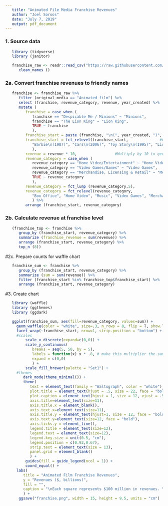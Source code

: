```yaml
---
   title: "Animated File Media Franchise Revenues"
   author: "Joel Soroos"
   date: "July 7, 2019"
   output: pdf_document
---
```


### 1. Source data
```r

   library (tidyverse)
   library (janitor) 

   franchise_raw <- readr::read_csv("https://raw.githubusercontent.com/rfordatascience/tidytuesday/master/data/2019/2019-07-02/media_franchises.csv") %>%
      clean_names ()
```
   
### 2a.  Convert franchise revenues to friendly names
```r

   franchise <- franchise_raw %>%
      filter (original_media == "Animated film") %>%
      select (franchise, revenue_category, revenue, year_created) %>%
      mutate (
         franchise = case_when (
            franchise == "Despicable Me / Minions" ~ "Minions",
            franchise == "The Lion King" ~ "Lion King",
            TRUE ~ franchise
            ),
         franchise_start = paste (franchise, "\n(", year_created, ")", sep = ""),
         franchise_start = fct_relevel(franchise_start,              #Control franchise order in chart
            "Barbie\n(1987)", "Cars\n(2006)", "Toy Story\n(1995)", "Lion King\n(1994)", "Frozen\n(2013)", "Minions\n(2010)", "Aladdin\n(1992)"
            ),
         revenue = revenue * 10,                 #Multiply by 10 to generate more boxes in waffle chart for additional granularity.
         revenue_category = case_when (
            revenue_category == "Home Video/Entertainment" ~ "Home Video",
            revenue_category == "Video Games/Games" ~ "Video Games",
            revenue_category == "Merchandise, Licensing & Retail" ~ "Merchandise",
            TRUE ~ revenue_category
            ),
         revenue_category = fct_lump (revenue_category,5),
         revenue_category = fct_relevel(revenue_category, 
            "Box Office", "Home Video", "Music", "Video Games", "Merchandise", "Other")   #control revenue group order in chart
            ) %>%
         arrange (franchise_start, revenue_category)
```

### 2b.  Calculate revenue at franchise level
```r

   (franchise_top <- franchise %>%
      group_by (franchise_start, revenue_category) %>%
      summarize (franchise_revenue = sum(revenue)) %>%
      arrange (franchise_start, revenue_category) %>%
      top_n (8))
```

#2c.  Prepare counts for waffle chart
```r
   franchise_sum <- franchise %>% 
      group_by (franchise_start, revenue_category) %>%
      summarize (sum = sum(revenue)) %>%
      filter (franchise_start %in% franchise_top$franchise_start) %>%
      arrange (franchise_start, revenue_category)
```

#3.  Create chart
```r

   library (waffle)
   library (ggthemes)
   library (ggdark)

   ggplot(franchise_sum, aes(fill=revenue_category, values=sum)) + 
     geom_waffle(color = "white", size=.3, n_rows = 8, flip = T, show.legend = T, make_proportional = T) +
     facet_wrap(~franchise_start, nrow=1, strip.position = "bottom") +
     #scales
         scale_x_discrete(expand=c(0,0)) +
         scale_y_continuous(
            breaks = seq(5, 50, by = 5), 
            labels = function(x) x * .8, # make this multiplier the same as n_rows
            expand = c(0,0)
            ) +
         scale_fill_brewer(palette = "Set1") +
     #themes
        dark_mode(theme_minimal()) +
        theme(
           text = element_text(family = "Waltograph", color = "white"),
           plot.title = element_text(hjust = .5, size = 22, face = "bold"),
           plot.caption = element_text(hjust = 1, size = 12, vjust = .5),
           axis.title=element_text(size=11),
           axis.title.x = element_blank(),
           axis.text.x=element_text(size=11),
           axis.title.y = element_text(hjust=1, size = 12, face = "bold"),
           axis.text.y=element_text(size=12, face = "bold"),
           axis.ticks.y = element_line(),
           legend.title = element_text(size=12),
           legend.text = element_text(size=12),
           legend.key.size = unit(0.5, "cm"),
           legend.position = c(0.92,0.67),
           strip.text = element_text(size = 13),
           panel.grid = element_blank()
           ) +
         guides(fill = guide_legend(ncol = 1)) +
         coord_equal() +
     labs(
        title = "Animated Film Franchise Revenues",
        y = "Revenues ($, billions)",
        fill = "",
        caption = "\nEach square represents $100 million in revenues. Year below franchise signifies year of creation. \nSource: Wikipedia  |  Visualization: Joel Soroos @soroosj"
        ) +
      ggsave("franchise.png", width = 15, height = 9.5, units = "cm")
```
